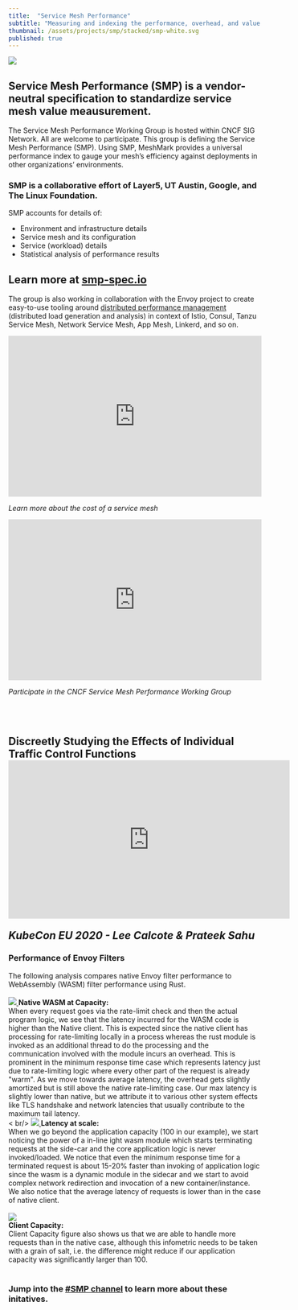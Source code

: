 ```yaml
---
title:  "Service Mesh Performance"
subtitle: "Measuring and indexing the performance, overhead, and value of the world's service mesh deployments."
thumbnail: /assets/projects/smp/stacked/smp-white.svg
published: true
---
```



<ProjectWrapper>

<Row>
  <Col sm={12} md={5}>
    <img src={smp} />
  </Col>
  <Col sm={12} md={7} className="heading">
    <h2>Service Mesh Performance (SMP) is a vendor-neutral specification to standardize service mesh value meausurement.</h2>
  </Col>
</Row>

<p>The Service Mesh Performance Working Group is hosted within CNCF SIG Network. All are welcome to participate. This group is defining the Service Mesh Performance (SMP). Using SMP, MeshMark provides a universal performance index to gauge your mesh’s efficiency against deployments in other organizations’ environments.</p>
<h3 className="center">SMP is a collaborative effort of Layer5, UT Austin, Google, and The Linux Foundation.</h3>

<Row>
  <Col className="center-col" sm={12} md={4}>
    <p>SMP accounts for details of:</p>
    <ul className="bullet">
        <li>Environment and infrastructure details</li>
        <li>Service mesh and its configuration</li>
        <li>Service (workload) details</li>
        <li>Statistical analysis of performance results</li>
    </ul>
  </Col>
  <Col className="center-col" sm={12} md={4}>
    <h2>Learn more at <a href="https://smp-spec.io">smp-spec.io</a></h2>
  </Col>
</Row>
<p>The group is also working in collaboration with the Envoy project to create easy-to-use tooling around <a href="/projects/service-mesh-distributed-performance-management">distributed performance management</a> (distributed load generation and analysis) in context of Istio, Consul, Tanzu Service Mesh, Network Service Mesh, App Mesh, Linkerd, and so on.</p>

<Row>
  <Col sm={12} md={6}>	
    <iframe	width="100%" height="320px" src="https://www.youtube.com/embed/LxP-yHrKL4M"	
      frameborder="0" allow="accelerometer; autoplay; encrypted-media; gyroscope; picture-in-picture"	allowfullscreen>	
    </iframe>	
    <p className="center"><i>Learn more about the cost of a service mesh</i></p>	
  </Col>	
  <Col sm={12} md={6}>	
    <iframe	src="https://docs.google.com/presentation/d/e/2PACX-1vSWhREOZIfJqTG8jHtitgb5e-OAHC7E8EMmoVCaTRmC8b_itHkeFUNKcBVn9oaTpX5ozYvlhscvBXiK/embed?start=false&loop=false&delayms=3000"	
      frameborder="0" width="100%" height="320" allowfullscreen mozallowfullscreen="true"	webkitallowfullscreen="true">	
    </iframe>	
    <p className="center"><i>Participate in the CNCF Service Mesh Performance Working Group</i></p>	
  </Col>	
</Row>
<br /><br />

<div className="flex-iframe">
  <h2 className="heading center">
    Discreetly Studying the Effects of Individual Traffic Control Functions
    <div class="responsive-holder">
    <iframe class="responsive-iframe" width="560" height="315" src="https://www.youtube.com/embed/rgnb0-ntPko"
      frameborder="0" allow="accelerometer; autoplay; encrypted-media; gyroscope; picture-in-picture"allowfullscreen>
    </iframe>        
    </div>
    <p className="up"><i>KubeCon EU 2020 - Lee Calcote & Prateek Sahu</i></p>
  </h2>
</div> 

<div>
  <h3 className="black-text">Performance of Envoy Filters</h3>
  The following analysis compares native Envoy filter performance to WebAssembly (WASM) filter performance using Rust.
  <br /><br />
  <Row>
    <Col sm={12} md={5}>
      <a href={smpimg1}>
        <img src={smpimg1} />
      </a>
    </Col>
    <Col sm={12} md={7}>
      <b>Native WASM at Capacity:</b> <br />
      When every request goes via the
      rate-limit check and then the actual program logic, we see that
      the latency incurred for the WASM code is higher than the Native
      client. This is expected since the native client has processing
      for rate-limiting locally in a process whereas the rust module
      is invoked as an additional thread to do the processing and the
      communication involved with the module incurs an overhead. This
      is prominent in the minimum response time case which represents
      latency just due to rate-limiting logic where every other part
      of the request is already "warm". As we move towards average
      latency, the overhead gets slightly amortized but is still above
      the native rate-limiting case. Our max latency is slightly lower
      than native, but we attribute it to various other system effects
      like TLS handshake and network latencies that usually contribute
      to the maximum tail latency.
    </Col>
  </Row>
  <br />< br/>
  <Row>
    <Col sm={12} md={5}>
    <a href={smpimg2}>
      <img src={smpimg2}/>
    </a>
    </Col>
    <Col sm={12} md={7}>
    <b>Latency at scale:</b><br />
    When we go beyond the
    application capacity (100 in our example), we start noticing the
    power of a in-line ight wasm module which starts terminating
    requests at the side-car and the core application logic is never
    invoked/loaded. We notice that even the minimum response time
    for a terminated request is about 15-20% faster than invoking of
    application logic since the wasm is a dynamic module in the
    sidecar and we start to avoid complex network redirection and
    invocation of a new container/instance. We also notice that the
    average latency of requests is lower than in the case of native
    client.
    </Col>
  </Row>
  <br /><br />
  <Row>
    <Col className="center-col" sm={12} md={3}>
      <a href={smpimg3}>
        <img src={smpimg3}/>
      </a>
    </Col>
    <Col className="center-col" sm={12} md={5}>
      <br /><b>Client Capacity:</b><br />
      Client Capacity figure also shows us that we are able to handle
      more requests than in the native case, although this infometric
      needs to be taken with a grain of salt, i.e. the difference
      might reduce if our application capacity was significantly
      larger than 100.
    </Col>
  </Row>
</div>

<br />
<Row>
  <Col className="center-col" sm={12} md={6}>
    <TwitterTweetEmbed tweetId={'1290428583249354757'} />
    <h3 class="center">
      Jump into the
      <a href="http://slack.layer5.io"> #SMP channel</a> to learn more
      about these initatives.
    </h3>
  </Col>
</Row>

</ProjectWrapper>